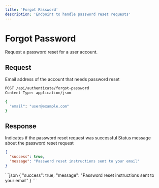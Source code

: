 ```yaml
---
title: 'Forgot Password'
description: 'Endpoint to handle password reset requests'
---
```


# Forgot Password

Request a password reset for a user account.

## Request

<ParamField body="email" type="string" required>
  Email address of the account that needs password reset
</ParamField>

```bash
POST /api/authenticate/forgot-password
Content-Type: application/json

{
  "email": "user@example.com"
}
```

## Response

<ResponseField name="success" type="boolean">
  Indicates if the password reset request was successful
</ResponseField>

<ResponseField name="message" type="string">
  Status message about the password reset request
</ResponseField>

```json
{
  "success": true,
  "message": "Password reset instructions sent to your email"
}
```

<ResponseExample>
```json
{
  "success": true,
  "message": "Password reset instructions sent to your email"
}
```
</ResponseExample>